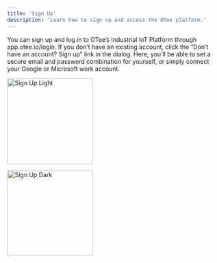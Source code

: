 ```yaml
---
title: 'Sign Up'
description: 'Learn how to sign up and access the OTee platform.'
---
```


You can sign up and log in to OTee’s Industrial IoT Platform through app.otee.io/login. If you don’t have an existing account, click the “Don’t have an account? Sign up” link in the dialog. Here, you’ll be able to set a secure email and password combination for yourself, or simply connect your Google or Microsoft work account.

<img
  className="block dark:hidden"
  src="/images/sign-up.png"
  height="200"
  alt="Sign Up Light"
/>

<img
  className="hidden dark:block"
  src="/images/sign-up.png"
  height="200"
  alt="Sign Up Dark"
/>